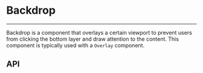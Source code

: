 
<Meta of={BackdropStories} />

# Backdrop

---

Backdrop is a component that overlays a certain viewport to
prevent users from clicking the bottom layer and draw attention
to the content. This component is typically used with a `Overlay` component.

## API
<PropsTable name="Backdrop" />
